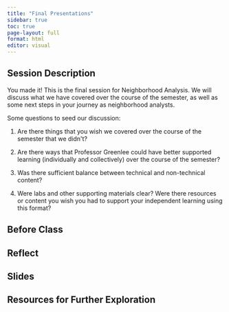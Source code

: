 ```yaml
---
title: "Final Presentations"
sidebar: true
toc: true
page-layout: full
format: html
editor: visual
---
```


## Session Description

You made it! This is the final session for Neighborhood Analysis. We will discuss what we have covered over the course of the semester, as well as some next steps in your journey as neighborhood analysts.

Some questions to seed our discussion:

1.  Are there things that you wish we covered over the course of the semester that we didn\'t?

2.  Are there ways that Professor Greenlee could have better supported learning (individually and collectively) over the course of the semester?

3.  Was there sufficient balance between technical and non-technical content?

4.  Were labs and other supporting materials clear? Were there resources or content you wish you had to support your independent learning using this format?

## Before Class

## Reflect

## Slides

## Resources for Further Exploration
